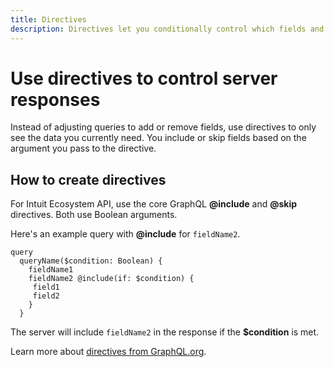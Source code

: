 ```yaml
---
title: Directives
description: Directives let you conditionally control which fields and values the server returns in it's response. 
---
```


# Use directives to control server responses 

Instead of adjusting queries to add or remove fields, use directives to only see the data you currently need. You include or skip fields based on the argument you pass to the directive.    

## How to create directives 
For Intuit Ecosystem API, use the core GraphQL **@include** and **@skip** directives. Both use Boolean arguments.

Here's an example query with **@include** for `fieldName2`.

```
query 
  queryName($condition: Boolean) {
    fieldName1
    fieldName2 @include(if: $condition) {
     field1
     field2
    }
  }
```
The server will include `fieldName2` in the response if the **$condition** is met.

Learn more about [directives from GraphQL.org](https://graphql.org/learn/queries/#directives). 